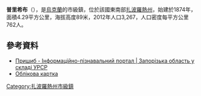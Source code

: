 {{No footnotes|time=2015-09-16T14:37:29+00:00}}
{{coord|47|15|11|N|35|19|23|E|scale:30000|display=title}}

'''普里希布'''（{{lang-uk|Пришиб}}），是[[烏克蘭|烏克蘭]]的市級鎮，位於該國東南部[[扎波羅熱州|扎波羅熱州]]，始建於1874年，面積4.29平方公里，海拔高度89米，2012年人口3,267，人口密度每平方公里762人。

==參考資料==
* [http://imsu-zaporizhzhya.com/mista-i-sela-zaporizkoi-oblasti/mihajlvskij-rajon/pryshyb.html Пришиб - Інформаційно-пізнавальний портал | Запорізька область у складі УРСР] {{Wayback|url=http://imsu-zaporizhzhya.com/mista-i-sela-zaporizkoi-oblasti/mihajlvskij-rajon/pryshyb.html |date=20200213181022 }}
* [http://gska2.rada.gov.ua/pls/z7502/A005?rdat1=01.07.2008&rf7571=12524 Облікова картка]{{dead link|date=2018年3月 |bot=InternetArchiveBot |fix-attempted=yes }}

{{DEFAULTSORT:Пришиб}}
[[Category:扎波羅熱州市級鎮|Category:扎波羅熱州市級鎮]]


{{Zaporizhia-geo-stub}}